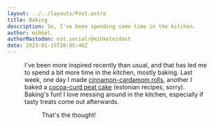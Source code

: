 ```yaml
---
layout: ../../layouts/Post.astro
title: Baking
description: So, I've been spending some time in the kitchen.
author: mihkel
authorMastodon: est.social/@mihkeleidast
date: 2023-01-15T20:05:46Z
---
```



<Figure src={rolls} alt="Cinnamon-cardamom rolls in a basket" />

I've been more inspired recently than usual, and that has led me to spend a bit more time in the kitchen, mostly baking. Last week, one day I made [cinnamon-cardamom rolls](https://koogikontor.ee/2021/02/kaneeli-kardemonisaiad.html), another I baked a [cocoa-curd peat cake](https://nami-nami.ee/retsept/5014/turbakook_ehk_kakao_kohupiimakook) (estonian recipes, sorry). Baking's fun! I love messing around in the kitchen, especially if tasty treats come out afterwards.

<Figure src={cake} alt="Top-down view of a cocoa curd peat cake" />

That's the thought!
